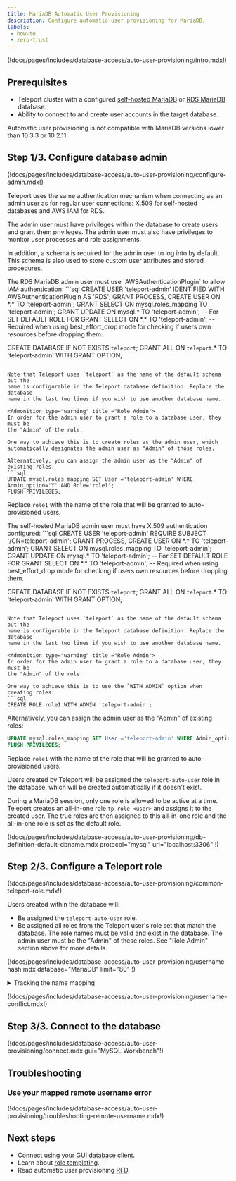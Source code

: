 ```yaml
---
title: MariaDB Automatic User Provisioning 
description: Configure automatic user provisioning for MariaDB.
labels:
 - how-to
 - zero-trust
---
```


(!docs/pages/includes/database-access/auto-user-provisioning/intro.mdx!)

## Prerequisites

- Teleport cluster with a configured [self-hosted
  MariaDB](../enroll-self-hosted-databases/mysql-self-hosted.mdx) or [RDS MariaDB](../enroll-aws-databases/rds.mdx)
  database.
- Ability to connect to and create user accounts in the target database.

<Admonition type="note" title="Supported versions">
Automatic user provisioning is not compatible with MariaDB versions lower than
10.3.3 or 10.2.11.
</Admonition>

## Step 1/3. Configure database admin

(!docs/pages/includes/database-access/auto-user-provisioning/configure-admin.mdx!)

Teleport uses the same authentication mechanism when connecting as an admin
user as for regular user connections: X.509 for self-hosted databases and AWS
IAM for RDS.

The admin user must have privileges within the database to create users and
grant them privileges. The admin user must also have privileges to monitor user
processes and role assignments.

In addition, a schema is required for the admin user to log into by default.
This schema is also used to store custom user attributes and stored procedures.

<Tabs>
<TabItem label="RDS MariaDB">
The RDS MariaDB admin user must use `AWSAuthenticationPlugin` to allow IAM
authentication:
```sql
CREATE USER 'teleport-admin' IDENTIFIED WITH AWSAuthenticationPlugin AS 'RDS';
GRANT PROCESS, CREATE USER ON *.* TO 'teleport-admin';
GRANT SELECT ON mysql.roles_mapping TO 'teleport-admin';
GRANT UPDATE ON mysql.* TO 'teleport-admin'; -- For SET DEFAULT ROLE FOR
GRANT SELECT ON *.* TO 'teleport-admin'; -- Required when using best_effort_drop mode for checking if users own resources before dropping them.

CREATE DATABASE IF NOT EXISTS `teleport`;
GRANT ALL ON `teleport`.* TO 'teleport-admin' WITH GRANT OPTION;
```

Note that Teleport uses `teleport` as the name of the default schema but the
name is configurable in the Teleport database definition. Replace the database
name in the last two lines if you wish to use another database name.

<Admonition type="warning" title ="Role Admin">
In order for the admin user to grant a role to a database user, they must be
the "Admin" of the role.

One way to achieve this is to create roles as the admin user, which
automatically designates the admin user as "Admin" of those roles.

Alternatively, you can assign the admin user as the "Admin" of existing roles:
```sql
UPDATE mysql.roles_mapping SET User ='teleport-admin' WHERE Admin_option='Y' AND Role='role1';
FLUSH PRIVILEGES;
```

Replace `role1` with the name of the role that will be granted to
auto-provisioned users.
</Admonition>

</TabItem>

<TabItem label="Self-hosted MariaDB">
The self-hosted MariaDB admin user must have X.509 authentication configured:
```sql
CREATE USER 'teleport-admin' REQUIRE SUBJECT '/CN=teleport-admin';
GRANT PROCESS, CREATE USER ON *.* TO 'teleport-admin';
GRANT SELECT ON mysql.roles_mapping TO 'teleport-admin';
GRANT UPDATE ON mysql.* TO 'teleport-admin'; -- For SET DEFAULT ROLE FOR
GRANT SELECT ON *.* TO 'teleport-admin'; -- Required when using best_effort_drop mode for checking if users own resources before dropping them.

CREATE DATABASE IF NOT EXISTS `teleport`;
GRANT ALL ON `teleport`.* TO 'teleport-admin' WITH GRANT OPTION;
```

Note that Teleport uses `teleport` as the name of the default schema but the
name is configurable in the Teleport database definition. Replace the database
name in the last two lines if you wish to use another database name.

<Admonition type="warning" title ="Role Admin">
In order for the admin user to grant a role to a database user, they must be
the "Admin" of the role.

One way to achieve this is to use the `WITH ADMIN` option when creating roles:
```sql
CREATE ROLE role1 WITH ADMIN 'teleport-admin';
```

Alternatively, you can assign the admin user as the "Admin" of existing roles:
```sql
UPDATE mysql.roles_mapping SET User ='teleport-admin' WHERE Admin_option='Y' AND Role='role1';
FLUSH PRIVILEGES;
```

Replace `role1` with the name of the role that will be granted to
auto-provisioned users.
</Admonition>

</TabItem>
</Tabs>

Users created by Teleport will be assigned the `teleport-auto-user` role in the
database, which will be created automatically if it doesn't exist.

During a MariaDB session, only one role is allowed to be active at a time.
Teleport creates an all-in-one role `tp-role-<user>` and assigns it to the
created user. The true roles are then assigned to this all-in-one role and the
all-in-one role is set as the default role.

(!docs/pages/includes/database-access/auto-user-provisioning/db-definition-default-dbname.mdx protocol="mysql" uri="localhost:3306" !)

## Step 2/3. Configure a Teleport role

(!docs/pages/includes/database-access/auto-user-provisioning/common-teleport-role.mdx!)

Users created within the database will:

- Be assigned the `teleport-auto-user` role.
- Be assigned all roles from the Teleport user's role set that match the database.
  The role names must be valid and exist in the database. The admin user must
  be the "Admin" of these roles. See "Role Admin" section above for more
  details.

(!docs/pages/includes/database-access/auto-user-provisioning/username-hash.mdx database="MariaDB" limit="80" !)

<details>
<summary>Tracking the name mapping</summary>
The original Teleport username will be saved as user attributes in the
`user_attributes` table in the default database.

Database admins can search a particular Teleport username by:
```sql
SELECT * FROM teleport.user_attributes WHERE JSON_VALUE(Attributes,"$.user") = "teleport-user-name";
```

In addition, the "hashed" in-database name will be set as `db_user` for
database queries in the Teleport Audit Logs, when the Teleport username is over
80 characters.
</details>

(!docs/pages/includes/database-access/auto-user-provisioning/username-conflict.mdx!)

## Step 3/3. Connect to the database

(!docs/pages/includes/database-access/auto-user-provisioning/connect.mdx gui="MySQL Workbench"!)

## Troubleshooting

### Use your mapped remote username error

(!docs/pages/includes/database-access/auto-user-provisioning/troubleshooting-remote-username.mdx!)

## Next steps

- Connect using your [GUI database client](../../../connect-your-client/gui-clients.mdx).
- Learn about [role templating](../../../zero-trust-access/access-controls/guides/role-templates.mdx).
- Read automatic user provisioning [RFD](https://github.com/gravitational/teleport/blob/master/rfd/0113-automatic-database-users.md).
